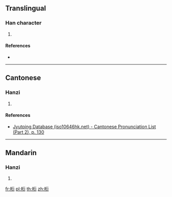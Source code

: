 {{character info/new}}
==Translingual==

===Han character===
{{Han char|rn=75|rad=木|as=09|sn=13|four=41921|canj=DHON,XDHON|ids=⿰木衍}}

# {{defn|Han|sort=木09}}

====References====
* {{Han ref|kx=0538.040|dkj=15086|hdz=21252.050|uh=693C|ud=26940|bh=DDF4|bd=56820}}

----

==Cantonese==

===Hanzi===
{{yue-hanzi|jyut=[[jin5]]|y=yin5}}

# {{defn|lang=yue|sort=木09}}

====References====
* [http://www.iso10646hk.net/jp/document/download.jsp Jyutping Database (iso10646hk.net) - Cantonese Pronunciation List (Part 2), p. 130]

----

==Mandarin==

===Hanzi===
{{cmn-hanzi|pin=[[yǎn]] ([[yan3]])|wg=yen<sup>3</sup>}}

# {{defn|lang=cmn|sort=木09}}

[[fr:椼]]
[[pl:椼]]
[[th:椼]]
[[zh:椼]]